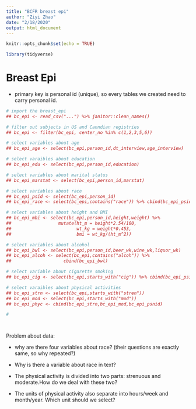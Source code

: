 ```yaml
---
title: "BCFR breast epi"
author: "Ziyi Zhao"
date: "2/18/2020"
output: html_document
---
```


```r
knitr::opts_chunk$set(echo = TRUE)

library(tidyverse)


```

# Breast Epi

* primary key is personal id (unique), so every tables we created need to carry personal id.

```r
# import the breast_epi
## bc_epi <- read_csv("...") %>% janitor::clean_names()

# filter out subjects in US and Canndian registries
## bc_epi <- filter(bc_epi, center_no %in% c(1,2,3,5,6))

# select variables about age
## bc_epi_age <- select(bc_epi,person_id,dt_interview,age_interview)

# select varaibles about education
## bc_epi_edu <- select(bc_epi,person_id,education)

# select variables about marital status
## bc_epi_marstat <- select(bc_epi,person_id,marstat)

# select variables about race
## bc_epi_psid <- select(bc_epi,person_id)
## bc_epi_race <- select(bc_epi,contains("race")) %>% cbind(bc_epi_psid)

# select variables about height and BMI
## bc_epi_mbi <- select(bc_epi,person_id,height,weight) %>% 
##                  mutate(ht_m = height*2.54/100,
##                         wt_kg = weight*0.453,
##                         bmi = wt_kg/(ht_m^2))

# select variables about alcohol
## bc_epi_bwl <- select(bc_epi,person_id,beer_wk,wine_wk,liquor_wk)
## bc_epi_alcoh <- select(bc_epi,contains("alcoh")) %>% 
##                    cbind(bc_epi_bwl)

# select variable about cigarette smoking
## bc_epi_cig <- select(bc_epi,starts_with("cig")) %>% cbind(bc_epi_psid)

# select varaibles about physical activities
## bc_epi_strn <- select(bc_epi,starts_with("stren"))
## bc_epi_mod <- select(bc_epi,starts_with("mod"))
## bc_epi_phyc <- cbind(bc_epi_strn,bc_epi_mod,bc_epi_psnid)

# 




```

Problem about data:

* why are there four variables about race? (their questions are exactly same, so why repeated?)

* Why is there a variable about race in text? 

* The physical activity is divided into two parts: strenuous and moderate.How do we deal with these two? 

* The units of physical activity also separate into hours/week and month/year. Which unit should we select? 
